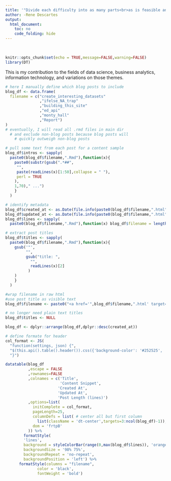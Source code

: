 ```yaml
---
title: '"Divide each difficulty into as many parts<br>as is feasible and necessary to resolve it."'
author: -Rene Descartes
output: 
  html_document:
    toc: no
    code_folding: hide
---
```


<style>
#header {
  background: url('images/main_banner_distort_blue.JPG') center no-repeat;
  background-size: cover;
  -webkit-background-size: cover;
  -moz-background-size: cover;
  -o-background-size: cover;
  color: white;
  text-align: center;
  height: 200px;
  position: relative;
  margin: 0 -30rem;
  padding: .25rem 0;
}
</style>
<br>

```r
knitr::opts_chunk$set(echo = TRUE,message=FALSE,warning=FALSE)
library(DT)
```

This is my contribution to the fields of data science, business analytics, information technology, and variations on those themes.

```r

# here I manually define which blog posts to include
blog_df <- data.frame(
  filename = c("create_interesting_datasets"
               ,"ifelse_NA_trap"
               ,"building_this_site"
               ,"ed_api"
               ,"monty_hall"
               ,"Report")
)
# eventually, I will read all .rmd files in main dir
  # and exclude non-blog posts because blog posts will 
    # quickly outweigh non-blog posts

# pull some text from each post for a content sample
blog_df$intros <- sapply(
  paste0(blog_df$filename,".Rmd"),function(x){
    paste0(substr(gsub(".*##",
     "",
     paste(readLines(x)[1:50],collapse = " "),
     perl = TRUE
    ),
    1,70)," ...")
    }
  )

# identify metadata
blog_df$created_at <- as.Date(file.info(paste0(blog_df$filename,".html"))$ctime)
blog_df$updated_at <- as.Date(file.info(paste0(blog_df$filename,".html"))$mtime)
blog_df$lines <- sapply(
  paste0(blog_df$filename,".Rmd"),function(x) blog_df$filename = length(readLines(x)))

# extract post titles
blog_df$titles <- sapply(
  paste0(blog_df$filename,".Rmd"),function(x){
    gsub('"',
         "",
         gsub("title: ",
           "",
           readLines(x)[2]
          )
    )
    }
  )

#wrap filename in raw html
#use post title as visible text
blog_df$filename <- paste0("<a href='",blog_df$filename,".html' target='_blank'>",blog_df$titles,"</a>")

# no longer need plain text titles
blog_df$titles <- NULL

blog_df <- dplyr::arrange(blog_df,dplyr::desc(created_at))

# define formate for header
col_format <- JS(
  "function(settings, json) {",
  "$(this.api().table().header()).css({'background-color': '#252525', 'color': '#FFFFFF'});",
  "}")

datatable(blog_df
          ,escape = FALSE
          ,rownames=FALSE
          ,colnames = c('Title',
                        'Content Snippet',
                       'Created At',
                       'Updated At',
                       'Post Length (lines)')
          ,options=list(
            initComplete = col_format,
            pageLength=25,
            columnDefs = list( # center all but first column
              list(className = 'dt-center',targets=3:ncol(blog_df)-1)), 
            dom = 'frtpB'
          )) %>%
        formatStyle(
        'lines',
        background = styleColorBar(range(0,max(blog_df$lines)), 'orange'),
        backgroundSize = '98% 75%',
        backgroundRepeat = 'no-repeat',
        backgroundPosition = 'left') %>%
      formatStyle(columns = "filename", 
              color = 'black',
              fontWeight = 'bold')

```



